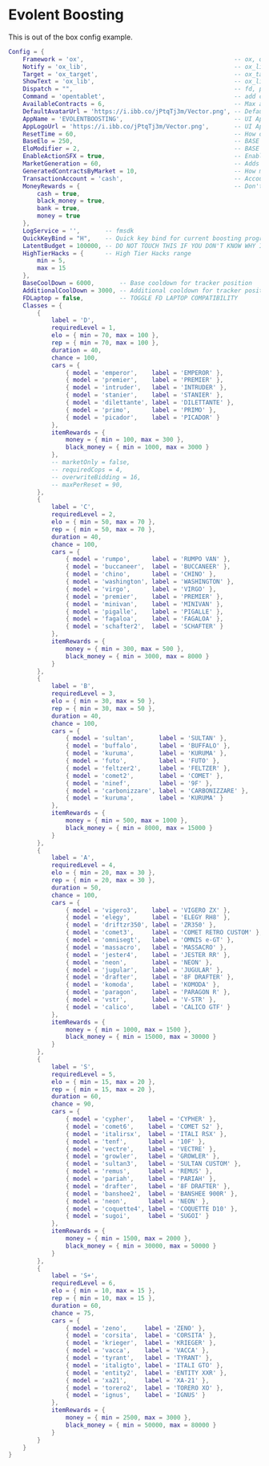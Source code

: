 # Evolent Boosting

This is out of the box config example.

```lua
Config = {
    Framework = 'ox',                                          -- ox, qbx, qb, esx
    Notify = 'ox_lib',                                         -- ox_lib
    Target = 'ox_target',                                      -- ox_target
    ShowText = 'ox_lib',                                       -- ox_lib
    Dispatch = "",                                             -- fd, ps, cd, tk, rcore
    Command = 'opentablet',                                    -- add cmd name or leave empty for not using
    AvailableContracts = 6,                                    -- Max amount of available contracts per reset
    DefaultAvatarUrl = 'https://i.ibb.co/jPtqTj3m/Vector.png', -- Default profile avatar url
    AppName = 'EVOLENTBOOSTING',                               -- UI Application name
    AppLogoUrl = 'https://i.ibb.co/jPtqTj3m/Vector.png',       -- UI Application logo url
    ResetTime = 60,                                            -- How often resets happen for available contracts in minutes
    BaseElo = 250,                                             -- BASE ELO
    EloModifier = 2,                                           -- BASE ELO MODIFIER
    EnableActionSFX = true,                                    -- Enables SFX for boosting actions
    MarketGeneration = 60,                                     -- Adds new contracts to the market every X minutes
    GeneratedContractsByMarket = 10,                           -- How many contracts will be generated each period
    TransactionAccount = 'cash',                               -- Account which will be used in market transactions
    MoneyRewards = {                                           -- Don't touch this (used for validation)
        cash = true,
        black_money = true,
        bank = true,
        money = true
    },
    LogService = '',       -- fmsdk
    QuickKeyBind = "H",    -- Quick key bind for current boosting progress
    LatentBudget = 100000, -- DO NOT TOUCH THIS IF YOU DON'T KNOW WHY IT IS THERE
    HighTierHacks = {      -- High Tier Hacks range
        min = 5,
        max = 15
    },
    BaseCoolDown = 6000,       -- Base cooldown for tracker position
    AdditionalCoolDown = 3000, -- Additional cooldown for tracker position
    FDLaptop = false,          -- TOGGLE FD LAPTOP COMPATIBILITY
    Classes = {
        {
            label = 'D',
            requiredLevel = 1,
            elo = { min = 70, max = 100 },
            rep = { min = 70, max = 100 },
            duration = 40,
            chance = 100,
            cars = {
                { model = 'emperor',    label = 'EMPEROR' },
                { model = 'premier',    label = 'PREMIER' },
                { model = 'intruder',   label = 'INTRUDER' },
                { model = 'stanier',    label = 'STANIER' },
                { model = 'dilettante', label = 'DILETTANTE' },
                { model = 'primo',      label = 'PRIMO' },
                { model = 'picador',    label = 'PICADOR' }
            },
            itemRewards = {
                money = { min = 100, max = 300 },
                black_money = { min = 1000, max = 3000 }
            },
            -- marketOnly = false,
            -- requiredCops = 4,
            -- overwriteBidding = 16,
            -- maxPerReset = 90,
        },
        {
            label = 'C',
            requiredLevel = 2,
            elo = { min = 50, max = 70 },
            rep = { min = 50, max = 70 },
            duration = 40,
            chance = 100,
            cars = {
                { model = 'rumpo',      label = 'RUMPO VAN' },
                { model = 'buccaneer',  label = 'BUCCANEER' },
                { model = 'chino',      label = 'CHINO' },
                { model = 'washington', label = 'WASHINGTON' },
                { model = 'virgo',      label = 'VIRGO' },
                { model = 'premier',    label = 'PREMIER' },
                { model = 'minivan',    label = 'MINIVAN' },
                { model = 'pigalle',    label = 'PIGALLE' },
                { model = 'fagaloa',    label = 'FAGALOA' },
                { model = 'schafter2',  label = 'SCHAFTER' }
            },
            itemRewards = {
                money = { min = 300, max = 500 },
                black_money = { min = 3000, max = 8000 }
            }
        },
        {
            label = 'B',
            requiredLevel = 3,
            elo = { min = 30, max = 50 },
            rep = { min = 30, max = 50 },
            duration = 40,
            chance = 100,
            cars = {
                { model = 'sultan',       label = 'SULTAN' },
                { model = 'buffalo',      label = 'BUFFALO' },
                { model = 'kuruma',       label = 'KURUMA' },
                { model = 'futo',         label = 'FUTO' },
                { model = 'feltzer2',     label = 'FELTZER' },
                { model = 'comet2',       label = 'COMET' },
                { model = 'ninef',        label = '9F' },
                { model = 'carbonizzare', label = 'CARBONIZZARE' },
                { model = 'kuruma',       label = 'KURUMA' }
            },
            itemRewards = {
                money = { min = 500, max = 1000 },
                black_money = { min = 8000, max = 15000 }
            }
        },
        {
            label = 'A',
            requiredLevel = 4,
            elo = { min = 20, max = 30 },
            rep = { min = 20, max = 30 },
            duration = 50,
            chance = 100,
            cars = {
                { model = 'vigero3',    label = 'VIGERO ZX' },
                { model = 'elegy',      label = 'ELEGY RH8' },
                { model = 'driftzr350', label = 'ZR350' },
                { model = 'comet3',     label = 'COMET RETRO CUSTOM' },
                { model = 'omnisegt',   label = 'OMNIS e-GT' },
                { model = 'massacro',   label = 'MASSACRO' },
                { model = 'jester4',    label = 'JESTER RR' },
                { model = 'neon',       label = 'NEON' },
                { model = 'jugular',    label = 'JUGULAR' },
                { model = 'drafter',    label = '8F DRAFTER' },
                { model = 'komoda',     label = 'KOMODA' },
                { model = 'paragon',    label = 'PARAGON R' },
                { model = 'vstr',       label = 'V-STR' },
                { model = 'calico',     label = 'CALICO GTF' }
            },
            itemRewards = {
                money = { min = 1000, max = 1500 },
                black_money = { min = 15000, max = 30000 }
            }
        },
        {
            label = 'S',
            requiredLevel = 5,
            elo = { min = 15, max = 20 },
            rep = { min = 15, max = 20 },
            duration = 60,
            chance = 90,
            cars = {
                { model = 'cypher',    label = 'CYPHER' },
                { model = 'comet6',    label = 'COMET S2' },
                { model = 'italirsx',  label = 'ITALI RSX' },
                { model = 'tenf',      label = '10F' },
                { model = 'vectre',    label = 'VECTRE' },
                { model = 'growler',   label = 'GROWLER' },
                { model = 'sultan3',   label = 'SULTAN CUSTOM' },
                { model = 'remus',     label = 'REMUS' },
                { model = 'pariah',    label = 'PARIAH' },
                { model = 'drafter',   label = '8F DRAFTER' },
                { model = 'banshee2',  label = 'BANSHEE 900R' },
                { model = 'neon',      label = 'NEON' },
                { model = 'coquette4', label = 'COQUETTE D10' },
                { model = 'sugoi',     label = 'SUGOI' }
            },
            itemRewards = {
                money = { min = 1500, max = 2000 },
                black_money = { min = 30000, max = 50000 }
            }
        },
        {
            label = 'S+',
            requiredLevel = 6,
            elo = { min = 10, max = 15 },
            rep = { min = 10, max = 15 },
            duration = 60,
            chance = 75,
            cars = {
                { model = 'zeno',     label = 'ZENO' },
                { model = 'corsita',  label = 'CORSITA' },
                { model = 'krieger',  label = 'KRIEGER' },
                { model = 'vacca',    label = 'VACCA' },
                { model = 'tyrant',   label = 'TYRANT' },
                { model = 'italigto', label = 'ITALI GTO' },
                { model = 'entity2',  label = 'ENTITY XXR' },
                { model = 'xa21',     label = 'XA-21' },
                { model = 'torero2',  label = 'TORERO XO' },
                { model = 'ignus',    label = 'IGNUS' }
            },
            itemRewards = {
                money = { min = 2500, max = 3000 },
                black_money = { min = 50000, max = 80000 }
            }
        }
    }
}
```
